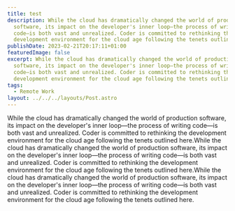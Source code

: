 ```yaml
---
title: test
description: While the cloud has dramatically changed the world of production
  software, its impact on the developer's inner loop—the process of writing
  code—is both vast and unrealized. Coder is committed to rethinking the
  development environment for the cloud age following the tenets outlined here.
publishDate: 2023-02-21T20:17:11+01:00
featuredImage: false
excerpt: While the cloud has dramatically changed the world of production
  software, its impact on the developer's inner loop—the process of writing
  code—is both vast and unrealized. Coder is committed to rethinking the
  development environment for the cloud age following the tenets outlined here.
tags:
  - Remote Work
layout: ../../../layouts/Post.astro
---
```

While the cloud has dramatically changed the world of production software, its impact on the developer's inner loop—the process of writing code—is both vast and unrealized. Coder is committed to rethinking the development environment for the cloud age following the tenets outlined here.While the cloud has dramatically changed the world of production software, its impact on the developer's inner loop—the process of writing code—is both vast and unrealized. Coder is committed to rethinking the development environment for the cloud age following the tenets outlined here.While the cloud has dramatically changed the world of production software, its impact on the developer's inner loop—the process of writing code—is both vast and unrealized. Coder is committed to rethinking the development environment for the cloud age following the tenets outlined here.
